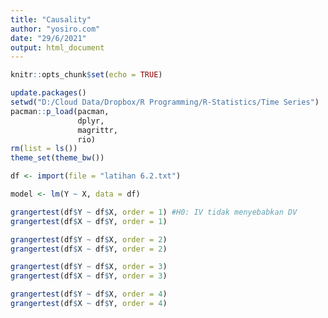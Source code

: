 ```yaml
---
title: "Causality"
author: "yosiro.com"
date: "29/6/2021"
output: html_document
---
```


```r
knitr::opts_chunk$set(echo = TRUE)
```

```r
update.packages()
setwd("D:/Cloud Data/Dropbox/R Programming/R-Statistics/Time Series")
pacman::p_load(pacman, 
               dplyr,
               magrittr,
               rio)
rm(list = ls())
theme_set(theme_bw())
```

```r
df <- import(file = "latihan 6.2.txt")
```

```r
model <- lm(Y ~ X, data = df)

grangertest(df$Y ~ df$X, order = 1) #H0: IV tidak menyebabkan DV
grangertest(df$X ~ df$Y, order = 1)

grangertest(df$Y ~ df$X, order = 2) 
grangertest(df$X ~ df$Y, order = 2)

grangertest(df$Y ~ df$X, order = 3) 
grangertest(df$X ~ df$Y, order = 3)

grangertest(df$Y ~ df$X, order = 4) 
grangertest(df$X ~ df$Y, order = 4)
```

